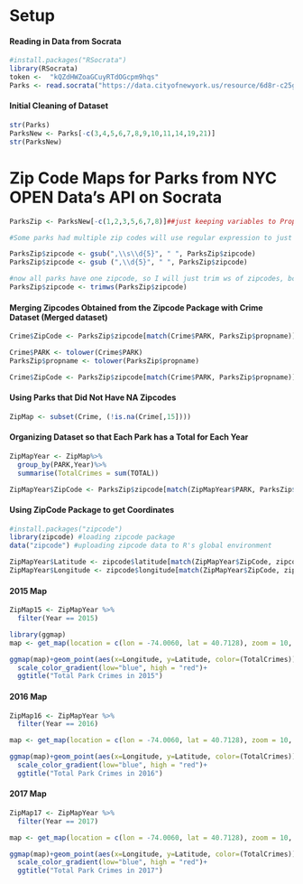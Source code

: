 # Setup 

#### Reading in Data from Socrata 

```r
#install.packages("RSocrata")
library(RSocrata)
token <-  "kQZdHWZoaGCuyRTdOGcpm9hqs"
Parks <- read.socrata("https://data.cityofnewyork.us/resource/6d8r-c25g.json", app_token = token)
```

#### Initial Cleaning of Dataset 

```r
str(Parks)
ParksNew <- Parks[-c(3,4,5,6,7,8,9,10,11,14,19,21)]
str(ParksNew)
```

# Zip Code Maps for Parks from NYC OPEN Data's API on Socrata 

```r
ParksZip <- ParksNew[-c(1,2,3,5,6,7,8)]##just keeping variables to Proper Names and ZipCode

#Some parks had multiple zip codes will use regular expression to just keep first zipcode, I know this isnt the best way, but this is a "rough" project 

ParksZip$zipcode <- gsub(",\\s\\d{5}", " ", ParksZip$zipcode)
ParksZip$zipcode <- gsub (",\\d{5}", " ", ParksZip$zipcode)

#now all parks have one zipcode, so I will just trim ws of zipcodes, bc they are funky 
ParksZip$zipcode <- trimws(ParksZip$zipcode)
```
#### Merging Zipcodes Obtained from the Zipcode Package with Crime Dataset (Merged dataset)

```r
Crime$ZipCode <- ParksZip$zipcode[match(Crime$PARK, ParksZip$propname)]#okay initially this did not work because...the two datasets are in different cases 

Crime$PARK <- tolower(Crime$PARK)
ParksZip$propname <- tolower(ParksZip$propname)

Crime$ZipCode <- ParksZip$zipcode[match(Crime$PARK, ParksZip$propname)]#now it worked...obviously, there are still some missing values because not all parks were in the API 
``` 

#### Using Parks that Did Not Have NA Zipcodes 

```r
ZipMap <- subset(Crime, (!is.na(Crime[,15])))
```

#### Organizing Dataset so that Each Park has a Total for Each Year 

```r
ZipMapYear <- ZipMap%>%
  group_by(PARK,Year)%>%
  summarise(TotalCrimes = sum(TOTAL)) 

ZipMapYear$ZipCode <- ParksZip$zipcode[match(ZipMapYear$PARK, ParksZip$propname)]
```

#### Using ZipCode Package to get Coordinates 

```r
#install.packages("zipcode")
library(zipcode) #loading zipcode package
data("zipcode") #uploading zipcode data to R's global environment

ZipMapYear$Latitude <- zipcode$latitude[match(ZipMapYear$ZipCode, zipcode$zip)]
ZipMapYear$Longitude <- zipcode$longitude[match(ZipMapYear$ZipCode, zipcode$zip)]
```

#### 2015 Map 

```r
ZipMap15 <- ZipMapYear %>%
  filter(Year == 2015)

library(ggmap)
map <- get_map(location = c(lon = -74.0060, lat = 40.7128), zoom = 10, maptype = "hybrid", source = "google", color = "color")

ggmap(map)+geom_point(aes(x=Longitude, y=Latitude, color=(TotalCrimes)), data=ZipMap15, alpha=.5)+
  scale_color_gradient(low="blue", high = "red")+ 
  ggtitle("Total Park Crimes in 2015")
```

#### 2016 Map

```r
ZipMap16 <- ZipMapYear %>%
  filter(Year == 2016)

map <- get_map(location = c(lon = -74.0060, lat = 40.7128), zoom = 10, maptype = "hybrid", source = "google", color = "color")

ggmap(map)+geom_point(aes(x=Longitude, y=Latitude, color=(TotalCrimes)), data=ZipMap16, alpha=.5)+
  scale_color_gradient(low="blue", high = "red")+ 
  ggtitle("Total Park Crimes in 2016")
```

#### 2017 Map 

```r
ZipMap17 <- ZipMapYear %>%
  filter(Year == 2017)

map <- get_map(location = c(lon = -74.0060, lat = 40.7128), zoom = 10, maptype = "hybrid", source = "google", color = "color")

ggmap(map)+geom_point(aes(x=Longitude, y=Latitude, color=(TotalCrimes)), data=ZipMap17, alpha=.5)+
  scale_color_gradient(low="blue", high = "red")+ 
  ggtitle("Total Park Crimes in 2017")
```
